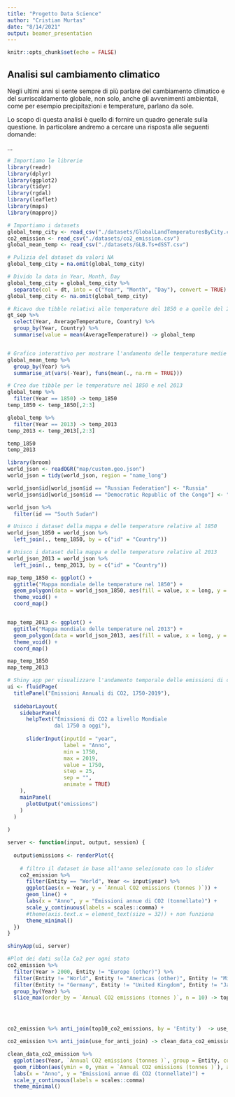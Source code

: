 ```yaml
---
title: "Progetto Data Science"
author: "Cristian Murtas"
date: "8/14/2021"
output: beamer_presentation
---
```


```r
knitr::opts_chunk$set(echo = FALSE)
```

## Analisi sul cambiamento climatico

Negli ultimi anni si sente sempre di più parlare del cambiamento climatico e del surriscaldamento globale, non solo, anche gli avvenimenti ambientali, come per esempio precipitazioni e temperature, parlano da sole.

Lo scopo di questa analisi è quello di fornire un quadro generale sulla questione.
In particolare andremo a cercare una risposta alle seguenti domande:

...




```r
# Importiamo le librerie
library(readr)
library(dplyr)
library(ggplot2)
library(tidyr)
library(rgdal)
library(leaflet)
library(maps)
library(mapproj)

```



```r
# Importiamo i datasets
global_temp_city <- read_csv("./datasets/GlobalLandTemperaturesByCity.csv")
co2_emission <- read_csv("./datasets/co2_emission.csv")
global_mean_temp <- read_csv("./datasets/GLB.Ts+dSST.csv")
```



```r
# Pulizia del dataset da valori NA
global_temp_city = na.omit(global_temp_city)
```


```r
# Divido la data in Year, Month, Day
global_temp_city = global_temp_city %>%
  separate(col = dt, into = c("Year", "Month", "Day"), convert = TRUE)
global_temp_city <- na.omit(global_temp_city)

```

```r
# Ricavo due tibble relativi alle temperature del 1850 e a quelle del 2013
gt_sep %>%
  select(Year, AverageTemperature, Country) %>%
  group_by(Year, Country) %>%
  summarise(value = mean(AverageTemperature)) -> global_temp



```

```r
# Grafico interattivo per mostrare l'andamento delle temperature medie dal 1880 al 2021
global_mean_temp %>%
  group_by(Year) %>%
  summarise_at(vars(-Year), funs(mean(., na.rm = TRUE)))

```




```r
# Creo due tibble per le temperature nel 1850 e nel 2013
global_temp %>%
  filter(Year == 1850) -> temp_1850
temp_1850 <- temp_1850[,2:3]

global_temp %>%
  filter(Year == 2013) -> temp_2013
temp_2013 <- temp_2013[,2:3]

temp_1850
temp_2013
```



```r
library(broom)
world_json <- readOGR("map/custom.geo.json")
world_json = tidy(world_json, region = "name_long")

world_json$id[world_json$id == "Russian Federation"] <- "Russia"
world_json$id[world_json$id == "Democratic Republic of the Congo"] <- "Congo"

world_json %>%
  filter(id == "South Sudan")

# Unisco i dataset della mappa e delle temperature relative al 1850
world_json_1850 = world_json %>%
  left_join(., temp_1850, by = c("id" = "Country"))

# Unisco i dataset della mappa e delle temperature relative al 2013
world_json_2013 = world_json %>%
  left_join(., temp_2013, by = c("id" = "Country"))

map_temp_1850 <- ggplot() +
  ggtitle("Mappa mondiale delle temperature nel 1850") + 
  geom_polygon(data = world_json_1850, aes(fill = value, x = long, y = lat, group = group)) +
  theme_void() +
  coord_map()


map_temp_2013 <- ggplot() +
  ggtitle("Mappa mondiale delle temperature nel 2013") + 
  geom_polygon(data = world_json_2013, aes(fill = value, x = long, y = lat, group = group)) +
  theme_void() +
  coord_map()

map_temp_1850
map_temp_2013

```




```r
# Shiny app per visualizzare l'andamento temporale delle emissioni di co2 a livello mondiale
ui <- fluidPage(
  titlePanel("Emissioni Annuali di CO2, 1750-2019"),
  
  sidebarLayout(
    sidebarPanel(
      helpText("Emissioni di CO2 a livello Mondiale
               dal 1750 a oggi"),
      
      sliderInput(inputId = "year",
                  label = "Anno",
                  min = 1750,
                  max = 2019,
                  value = 1750,
                  step = 25,
                  sep = "",
                  animate = TRUE)
    ),
    mainPanel(
      plotOutput("emissions")
    )
  )
  
)

server <- function(input, output, session) {
  
  output$emissions <- renderPlot({
    
    # filtro il dataset in base all'anno selezionato con lo slider
    co2_emission %>%
      filter(Entity == "World", Year <= input$year) %>%
      ggplot(aes(x = Year, y = `Annual CO2 emissions (tonnes )`)) +
      geom_line() + 
      labs(x = "Anno", y = "Emissioni annue di CO2 (tonnellate)") +
      scale_y_continuous(labels = scales::comma) +
      #theme(axis.text.x = element_text(size = 32)) + non funziona
      theme_minimal()
  })
}

shinyApp(ui, server)
```




```r
#Plot dei dati sulla Co2 per ogni stato
co2_emission %>%
  filter(Year > 2000, Entity != "Europe (other)") %>%
  filter(Entity != "World", Entity != "Americas (other)", Entity != "Middle East") %>%
  filter(Entity != "Germany", Entity != "United Kingdom", Entity != "Japan", Entity != "South Korea", Entity != "Italy") %>%
  group_by(Year) %>%
  slice_max(order_by = `Annual CO2 emissions (tonnes )`, n = 10) -> top10_co2_emissions




co2_emission %>% anti_join(top10_co2_emissions, by = 'Entity')  -> use_for_anti_join

co2_emission %>% anti_join(use_for_anti_join) -> clean_data_co2_emission

clean_data_co2_emission %>% 
  ggplot(aes(Year, `Annual CO2 emissions (tonnes )`, group = Entity, colour = Entity, fill = Entity)) +
  geom_ribbon(aes(ymin = 0, ymax = `Annual CO2 emissions (tonnes )`), alpha = 0.3) +
  labs(x = "Anno", y = "Emissioni annue di CO2 (tonnellate)") +
  scale_y_continuous(labels = scales::comma)
  theme_minimal()

```










